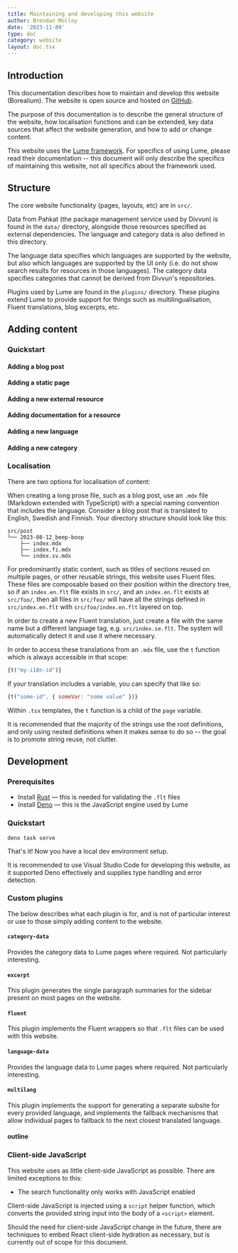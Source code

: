 ```yaml
---
title: Maintaining and developing this website
author: Brendan Molloy
date: '2023-11-09'
type: doc
category: website
layout: doc.tsx
---
```


## Introduction

This documentation describes how to maintain and develop this website (Borealium). The website is open source and hosted on [GitHub](https://github.com/borealium/website).

The purpose of this documentation is to describe the general structure of the website, how localisation functions and can be extended, key data sources that affect the website generation, and how to add or change content.

This website uses the [Lume framework](https://lume.land). For specifics of using Lume, please read their documentation -- this document will only describe the specifics of maintaining this website, not all specifics about the framework used.

## Structure

The core website functionality (pages, layouts, etc) are in `src/`.

Data from Pahkat (the package management service used by Divvun) is found in the `data/` directory, alongside those
resources specified as external dependencies. The language and category data is also defined in this directory.

The language data specifies which languages are supported by the website, but also which languages are supported by the UI only 
(i.e. do not show search results for resources in those languages). The category data specifies categories that cannot be derived
from Divvun's repositories.

Plugins used by Lume are found in the `plugins/` directory. These plugins extend Lume to provide support for things such
as multilingualisation, Fluent translations, blog excerpts, etc.

## Adding content

### Quickstart

#### Adding a blog post

#### Adding a static page

#### Adding a new external resource

#### Adding documentation for a resource

#### Adding a new language

#### Adding a new category

### Localisation

There are two options for localisation of content:

When creating a long prose file, such as a blog post, use an `.mdx` file (Markdown extended with TypeScript) with a special naming convention that includes the language. Consider a blog post that is
translated to English, Swedish and Finnish. Your directory structure should look like this:

```
src/post
└── 2023-08-12_beep-boop
    ├── index.mdx
    ├── index.fi.mdx
    └── index.sv.mdx
```

For predominantly static content, such as titles of sections reused on multiple pages, or other reusable strings, this website uses Fluent files. These files are composable based
on their position within the directory tree, so if an `index.en.flt` file exists in `src/`, and an `index.en.flt` exists at `src/foo/`, then all files in `src/foo/` will have all
the strings defined in `src/index.en.flt` with `src/foo/index.en.flt` layered on top.

In order to create a new Fluent translation, just create a file with the same name but a different language tag, e.g. `src/index.se.flt`. The system will automatically detect it and use 
it where necessary.

In order to access these translations from an `.mdx` file, use the `t` function which is always accessible in that scope:

```javascript
{t("my-i18n-id")}
```

If your translation includes a variable, you can specify that like so:

```javascript
{t("some-id", { someVar: "some value" })}
```

Within `.tsx` templates, the `t` function is a child of the `page` variable.

It is recommended that the majority of the strings use the root definitions, and only using nested definitions when it makes 
sense to do so -- the goal is to promote string reuse, not clutter.

## Development

### Prerequisites

- Install [Rust](https://rustup.rs) — this is needed for validating the `.flt` files
- Install [Deno](https://docs.deno.com/runtime/manual/getting_started/installation) — this is the JavaScript engine used by Lume

### Quickstart

```
deno task serve
```

That's it! Now you have a local dev environment setup.

It is recommended to use Visual Studio Code for developing this website, as it supported Deno
effectively and supplies type handling and error detection.

### Custom plugins

The below describes what each plugin is for, and is not of particular interest or use to those simply adding content
to the website.

#### `category-data`

Provides the category data to Lume pages where required. Not particularly interesting.

#### `excerpt`

This plugin generates the single paragraph summaries for the sidebar present on most pages on the website.

#### `fluent`

This plugin implements the Fluent wrappers so that `.flt` files can be used with this website.

#### `language-data`

Provides the language data to Lume pages where required. Not particularly interesting.

#### `multilang`

This plugin implements the support for generating a separate subsite for every provided language, and implements
the fallback mechanisms that allow individual pages to fallback to the next closest translated language.

#### outline

### Client-side JavaScript

This website uses as little client-side JavaScript as possible. There are limited exceptions to this:

- The search functionality only works with JavaScript enabled

Client-side JavaScript is injected using a `script` helper function, which converts the provided string input into the body of a `<script>` element.

Should the need for client-side JavaScript change in the future, there are techniques to embed React client-side hydration as necessary, but is currently out of scope for this document.